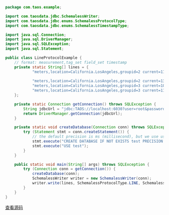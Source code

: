 ```java
package com.taos.example;

import com.taosdata.jdbc.SchemalessWriter;
import com.taosdata.jdbc.enums.SchemalessProtocolType;
import com.taosdata.jdbc.enums.SchemalessTimestampType;

import java.sql.Connection;
import java.sql.DriverManager;
import java.sql.SQLException;
import java.sql.Statement;

public class LineProtocolExample {
    // format: measurement,tag_set field_set timestamp
    private static String[] lines = {
            "meters,location=California.LosAngeles,groupid=2 current=11.8,voltage=221,phase=0.28 1648432611249000", // micro
                                                                                                              // seconds
            "meters,location=California.LosAngeles,groupid=2 current=13.4,voltage=223,phase=0.29 1648432611249500",
            "meters,location=California.LosAngeles,groupid=3 current=10.8,voltage=223,phase=0.29 1648432611249300",
            "meters,location=California.LosAngeles,groupid=3 current=11.3,voltage=221,phase=0.35 1648432611249800",
    };

    private static Connection getConnection() throws SQLException {
        String jdbcUrl = "jdbc:TAOS://localhost:6030?user=root&password=taosdata";
        return DriverManager.getConnection(jdbcUrl);
    }

    private static void createDatabase(Connection conn) throws SQLException {
        try (Statement stmt = conn.createStatement()) {
            // the default precision is ms (millisecond), but we use us(microsecond) here.
            stmt.execute("CREATE DATABASE IF NOT EXISTS test PRECISION 'us'");
            stmt.execute("USE test");
        }
    }

    public static void main(String[] args) throws SQLException {
        try (Connection conn = getConnection()) {
            createDatabase(conn);
            SchemalessWriter writer = new SchemalessWriter(conn);
            writer.write(lines, SchemalessProtocolType.LINE, SchemalessTimestampType.MICRO_SECONDS);
        }
    }
}

```

[查看源码](https://github.com/taosdata/TDengine/blob/main/docs/examples/java/src/main/java/com/taos/example/LineProtocolExample.java)
